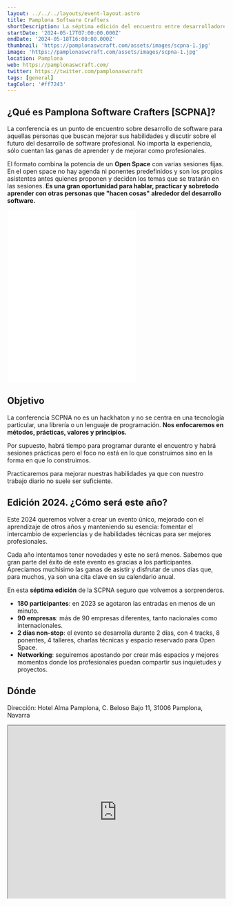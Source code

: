 ```yaml
---
layout: ../../../layouts/event-layout.astro
title: Pamplona Software Crafters
shortDescription: La séptima edición del encuentro entre desarrolladores y desarrolladoras que quieren compartir, aprender y mejorar sus habilidades en un formato de networking continuo.
startDate: '2024-05-17T07:00:00.000Z'
endDate: '2024-05-18T16:00:00.000Z'
thumbnail: 'https://pamplonaswcraft.com/assets/images/scpna-1.jpg'
image: 'https://pamplonaswcraft.com/assets/images/scpna-1.jpg'
location: Pamplona
web: https://pamplonaswcraft.com/
twitter: https://twitter.com/pamplonaswcraft
tags: [general]
tagColor: '#ff7243'
---
```


## ¿Qué es Pamplona Software Crafters [SCPNA]?

La conferencia es un punto de encuentro sobre desarrollo de software para aquellas personas que buscan mejorar sus habilidades y discutir sobre el futuro del desarrollo de software profesional. No importa la experiencia, sólo cuentan las ganas de aprender y de mejorar como profesionales.

El formato combina la potencia de un **Open Space** con varias sesiones fijas. En el open space no hay agenda ni ponentes predefinidos y son los propios asistentes antes quienes proponen y deciden los temas que se tratarán en las sesiones. **Es una gran oportunidad para hablar, practicar y sobretodo aprender con otras personas que "hacen cosas" alrededor del desarrollo software.**

<iframe
  className="mt-4 w-full"
  height="400"
  src="//www.youtube.com/embed/5BQHOMBtMX4?color=white&amp;modestbranding=0&amp;rel=0"
  frameborder="0"
  allow="accelerometer; autoplay; clipboard-write; encrypted-media; gyroscope; picture-in-picture"
  allowfullscreen
></iframe>

## Objetivo

La conferencia SCPNA no es un hackhaton y no se centra en una tecnología particular, una librería o un lenguaje de programación. **Nos enfocaremos en métodos, prácticas, valores y principios.**

Por supuesto, habrá tiempo para programar durante el encuentro y habrá sesiones prácticas pero el foco no está en lo que construimos sino en la forma en que lo construimos.

Practicaremos para mejorar nuestras habilidades ya que con nuestro trabajo diario no suele ser suficiente.

## Edición 2024. ¿Cómo será este año?

Este 2024 queremos volver a crear un evento único, mejorado con el aprendizaje de otros años y manteniendo su esencia: fomentar el intercambio de experiencias y de habilidades técnicas para ser mejores profesionales.

Cada año intentamos tener novedades y este no será menos. Sabemos que gran parte del éxito de este evento es gracias a los participantes. Apreciamos muchísimo las ganas de asistir y disfrutar de unos días que, para muchos, ya son una cita clave en su calendario anual.

En esta **séptima edición** de la SCPNA seguro que volvemos a sorprenderos.

- **180 participantes**: en 2023 se agotaron las entradas en menos de un minuto.
- **90 empresas**: más de 90 empresas diferentes, tanto nacionales como internacionales.
- **2 días non-stop**: el evento se desarrolla durante 2 días, con 4 tracks, 8 ponentes, 4 talleres, charlas técnicas y espacio reservado para Open Space.
- **Networking**: seguiremos apostando por crear más espacios y mejores momentos donde los profesionales puedan compartir sus inquietudes y proyectos.

## Dónde

Dirección: Hotel Alma Pamplona, C. Beloso Bajo 11, 31006 Pamplona, Navarra

<iframe
  style="width: 100%; height: 400px;"
  height="400"
  allowfullscreen=""
  loading="lazy"
  referrerpolicy="no-referrer-when-downgrade"
  src="https://www.google.com/maps/embed?pb=!1m18!1m12!1m3!1d2926.5133701179584!2d-1.6238164!3d42.819768499999995!2m3!1f0!2f0!3f0!3m2!1i1024!2i768!4f13.1!3m3!1m2!1s0xd509307c0614ed3%3A0xd43e3663fda9e883!2sHotel%20Alma%20Pamplona!5e0!3m2!1ses!2ses!4v1676441420014!5m2!1ses!2ses"
  aria-label="Hotel Alma Pamplona, C. Beloso Bajo 11, 31006 Pamplona, Navarra"
></iframe>
